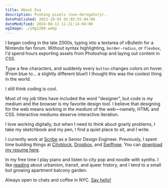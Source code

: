 ```yaml
---
title: About Eva
description: Pushing pixels (non-derogatory).
datePublished: 2023-10-03 01:03:55-04:00
dateModified: 2024-08-11 11:21:14-04:00
ogImage: ./img1200.webp
---
```



I began coding in the late 2000s, typing into a textarea of vBulletin for a Nintendo fan forum. Without syntax highlighting, `border-radius`, or `flexbox`, I'd spend hours exporting assets from Photoshop and laying out content in CSS.

Type a few characters, and suddenly every `button` changes colors on hover. (From blue to... a slightly different blue!) I thought this was the coolest thing in the world.

I still think coding is cool.

Most of my job titles have included the word "designer", but code is my medium and the browser is my favorite design tool. I believe that designing for the web means working _in the medium_ of the web—namely, HTML and CSS. Interactive mediums deserve interactive iteration.

I love working digitally, but when I need to think about gnarly problems, I take my sketchbook and my pen, I find a quiet place to sit, and I write.

I currently work at [Scribe](https://scribehow.com) as a Senior Design Engineer. Previously, I spent time building things at [Cityblock](https://cityblock.com), [Dropbox](https://dropbox.com), and [Swiftype](https://swiftype.com). You can [download my resume here](/downloads/eva-decker-resume.pdf).

In my free time I play piano and listen to city pop and noodle with synths. I like [reading](https://goodreads.com/evadecker) about urbanism, transit, and queer history, and I tend to a small but growing apartment balcony garden.

Always open to chats and coffee in NYC. [Say hello!](mailto:hey@evadecker.com)

<BadgeBanner />
